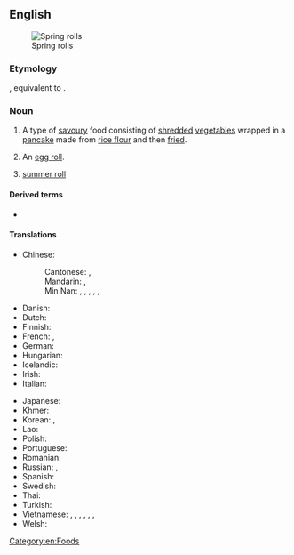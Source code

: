 ==English==
[[File:VegetableSpringRolls.JPG|thumb|Spring rolls]]

===Etymology===
{{calque|en|zh|春捲|tr=chūnjuǎn|lit=vernal/spring-time spool}}, equivalent to {{af|en|spring|roll}}.

===Noun===
{{wikipedia}}
{{wikipedia|Gỏi cuốn}}
{{en-noun}}

# A type of [[savoury]] food consisting of [[shred]]ded [[vegetable]]s wrapped in a [[pancake]] made from [[rice flour]] and then [[fried]].
# {{lb|en|US}} An [[egg roll]].
# [[summer roll]]

====Derived terms====
* {{l|en|spring roll wrapper}}

====Translations====
{{trans-top|shredded vegetables wrapped in a pancake}}
* Chinese:
*: Cantonese: {{t|yue|春捲|sc=Hant}}, {{t|yue|春卷|tr=ceon1 gyun2|sc=Hant}}
*: Mandarin: {{t+|cmn|春捲|sc=Hani}}, {{t+|cmn|春卷|tr=chūnjuǎn|sc=Hani}}
*: Min Nan: {{t+|nan|潤餅𩛩|sc=Hani}}, {{t|nan|润饼𩠃|tr=jūn-piáⁿ-kauh, lūn-piáⁿ-kauh|sc=Hani}}, {{t|nan|潤餅|sc=Hani}}, {{t|nan|润饼|tr=jūn-piáⁿ, lūn-piáⁿ|sc=Hani}}, {{t|nan|春餅|sc=Hani}}, {{t|nan|春饼|tr=chhun-piáⁿ|sc=Hani}}
* Danish: {{t|da|forårsrulle|c}}
* Dutch: {{t+|nl|loempia|c}}
* Finnish: {{t+|fi|kevätrulla}}
* French: {{t+|fr|rouleau de printemps|m}}, {{t|fr|rouleau printanier|m}}
* German: {{t+|de|Frühlingsrolle|f}}
* Hungarian: {{t|hu|tavaszi tekercs}}
* Icelandic: {{t|is|vorrúlla|f}}
* Irish: {{t|ga|rollóg earraigh|f}}
* Italian: {{t|it|involtino primavera|m}}
{{trans-mid}}
* Japanese: {{t|ja|春巻き|tr=はるまき, harumaki|sc=Jpan}}
* Khmer: {{t|km|ឆៃយ៉រ}}
* Korean: {{t|ko|춘권(春卷)}}, {{t|ko|춘권피|sc=Kore}}
* Lao: {{t|lo|ຢໍ}}
* Polish: {{t+|pl|sajgonka|f}}
* Portuguese: {{t|pt|rolinho primavera|m}}
* Romanian: {{t|ro|pachețel de primăvară|n}}
* Russian: {{t+|ru|спринг-ро́лл|m}}, {{t|ru|весе́нний руле́т|m}}
* Spanish: {{t|es|rollito de primavera|m}}
* Swedish: {{t+|sv|vårrulle|c}}
* Thai: {{t+|th|เปาะเปี๊ยะ}}
* Turkish: {{t|tr|Çin böreği}}
* Vietnamese: {{t+|vi|nem rán}} {{qualifier|northern Vietnam}}, {{t+|vi|nem}}, {{t+|vi|chả giò}} {{qualifier|southern Vietnam}}, {{t|vi|chả cuốn}}, {{t|vi|chả ram}}, {{t|vi|chả nem}}, {{t|vi|chả phòng}}
* Welsh: {{t|cy|crempog lysiau|f}}
{{trans-bottom}}

{{trans-see|egg roll}}

{{trans-see|summer roll}}

[[Category:en:Foods]]